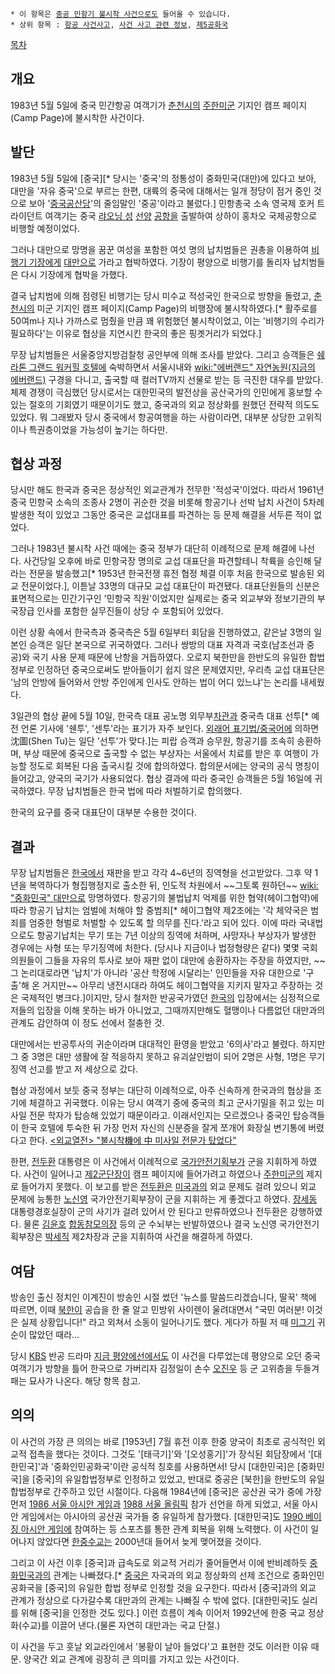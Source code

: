  * 이 항목은 [[중공 민항기 불시착 사건]]으로도 들어올 수 있습니다.
 * 상위 항목 : [[항공 사건사고]], [[사건 사고 관련 정보]], [[제5공화국]]

[[목차]]
== 개요 ==
1983년 5월 5일에 중국 민간항공 여객기가 [[춘천시]]의 [[주한미군]] 기지인 캠프 페이지(Camp Page)에 불시착한 사건이다.

== 발단 ==
1983년 5월 5일에 [중국][* 당시는 '중국'의 정통성이 중화민국(대만)에 있다고 보아, 대만을 '자유 중국'으로 부르는 한편, 대륙의 중국에 대해서는 일개 정당이 점거 중인 것으로 보아 '[[중국공산당]]'의 줄임말인 '중공'이라고 불렀다.] 민항총국 소속 영국제 호커 트라이던트 여객기는 중국 [[랴오닝 성]] [[선양]] [[공항]]을 출발하여 상하이 홍차오 국제공항으로 비행할 예정이었다.

그러나 대만으로 망명을 꿈꾼 여성을 포함한 여섯 명의 납치범들은 권총을 이용하여 [[비행기 기장]]에게 [[중화민국|대만]]으로 가라고 협박하였다. 기장이 평양으로 비행기를 돌리자 납치범들은 다시 기장에게 협박을 가했다.

결국 납치범에 의해 점령된 비행기는 당시 미수교 적성국인 한국으로 방향을 돌렸고, [[춘천시]]의 미군 기지인 캠프 페이지(Camp Page)의 비행장에 불시착하였다.[* 활주로를 50여m나 지나 가까스로 멈췄을 만큼 꽤 위험했던 불시착이었고, 이는 '비행기의 수리가 필요하다'는 이유로 협상을 지연시킨 한국의 좋은 핑곗거리가 되었다.]

무장 납치범들은 서울중앙지방검찰청 공안부에 의해 조사를 받았다. 그리고 승객들은 [[쉐라톤 그랜드 워커힐 호텔]]에 숙박하면서 서울시내와 [[wiki:"에버랜드" 자연농원(지금의 에버랜드)]] 구경을 다니고, 출국할 때 컬러TV까지 선물로 받는 등 극진한 대우를 받았다. 체제 경쟁이 극심했던 당시로서는 대한민국의 발전상을 공산국가의 인민에게 홍보할 수 있는 절호의 기회였기 때문이기도 했고, 중국과의 외교 정상화를 원했던 전략적 의도도 있었다. 뭐 그래봤자 당시 중국에서 항공여행을 하는 사람이라면, 대부분 상당한 고위직이나 특권층이었을 가능성이 높기는 하다만.

== 협상 과정 ==
당시만 해도 한국과 중국은 정상적인 외교관계가 전무한 '적성국'이었다. 따라서 1961년 중국 민항국 소속의 조종사 2명이 귀순한 것을 비롯해 항공기나 선박 납치 사건이 5차례 발생한 적이 있었고 그동안 중국은 교섭대표를 파견하는 등 문제 해결을 서두른 적이 없었다.

그러나 1983년 불시착 사건 때에는 중국 정부가 대단히 이례적으로 문제 해결에 나선다. 사건당일 오후에 바로 민항국장 명의로 교섭 대표단을 파견할테니 착륙을 승인해 달라는 전문을 발송했고[* 1953년 한국전쟁 휴전 협정 체결 이후 처음 한국으로 발송된 외교 전문이었다.], 이튿날 33명의 대규모 교섭 대표단이 파견됐다. 대표단원들의 신분은 표면적으로는 민간기구인 '민항국 직원'이었지만 실제로는 중국 외교부와 정보기관의 부국장급 인사를 포함한 실무진들이 상당 수 포함되어 있었다.

이런 상황 속에서 한국측과 중국측은 5월 6일부터 회담을 진행하였고, 같은날 3명의 일본인 승객은 일단 본국으로 귀국하였다. 그러나 쌍방의 대표 자격과 국호(남조선과 중공)와 국기 사용 문제 때문에 난항을 거듭하였다. 오로지 북한만을 한반도의 유일한 합법 정부로 인정하던 중국으로써도 받아들이기 쉽지 않은 문제였지만, 우리측 교섭 대표단은 '남의 안방에 들어와서 안방 주인에게 인사도 안하는 법이 어디 있느냐'는 논리를 내세웠다.

3일관의 협상 끝에 5월 10일, 한국측 대표 공노명 외무부[[차관]]과 중국측 대표 선투[* 예전 언론 기사에 '쉔투', '센투'라는 표기가 자주 보인다. [[외래어 표기법/중국어]]에 의하면 沈圖(Shen Tu)는 일단 '선투'가 맞다.]는 피랍 승객과 승무원, 항공기를 조속히 송환하며, 부상 때문에 중국으로 출국할 수 없는 부상자는 서울에서 치료를 받은 후 여행이 가능할 정도로 회복된 다음 출국시킬 것에 합의하였다. 합의문서에는 양국의 공식 명칭이 들어갔고, 양국의 국기가 사용되었다. 협상 결과에 따라 중국인 승객들은 5월 16일에 귀국하였다. 무장 납치범들은 한국 법에 따라 처벌하기로 합의했다.

한국의 요구를 중국 대표단이 대부분 수용한 것이다.

== 결과 ==
무장 납치범들은 [[한국]]에서 재판을 받고 각각 4~6년의 징역형을 선고받았다. 그후 약 1년을 복역하다가 형집행정지로 출소한 뒤, 인도적 차원에서 ~~그토록 원하던~~ [[wiki: "중화민국" 대만]]으로 망명하였다. 항공기의 불법납치 억제를 위한 협약(헤이그협약)에 따라 항공기 납치는 엄벌에 처해야 할 중범죄[* 헤이그협약 제2조에는 '각 체약국은 범죄를 엄중한 형벌로 처벌할 수 있도록 할 의무를 진다.'라고 되어 있다. 이에 따라 국내법으로도 항공기납치는 무기 또는 7년 이상의 징역에 처하며, 사망자나 부상자가 발생한 경우에는 사형 또는 무기징역에 처한다. (당시나 지금이나 법정형량은 같다) 몇몇 국회의원들이 그들을 자유의 투사로 보아 재판 없이 대만에 송환하자는 주장을 하였지만, ~~그 논리대로라면 '납치'가 아니라 '공산 학정에 시달리는' 인민들을 자유 대한으로 '구출'해 온 거지만~~ 아무리 냉전시대라 하여도 헤이그협약을 지키지 말자고 주장하는 것은 국제적인 병크다.]이지만, 당시 철저한 반공국가였던 [[한국]]의 입장에서는 심정적으로 저들의 입장을 이해 못하는 바가 아니었고, 그때까지만해도 혈맹이나 다름없던 대만과의 관계도 감안하여 이 정도 선에서 절충한 것.

대만에서는 반공투사의 귀순이라며 대대적인 환영을 받았고 '6의사'라고 불렸다. 하지만 그 중 3명은 대만 생활에 잘 적응하지 못하고 유괴살인범이 되어 2명은 사형, 1명은 무기징역 선고를 받고 저 세상으로 갔다.

협상 과정에서 보듯 중국 정부는 대단히 이례적으로, 아주 신속하게 한국과의 협상을 조기에 체결하고 귀국했다. 이유는 당시 여객기 중에 중국의 최고 군사기밀을 쥐고 있는 미사일 전문 학자가 탑승해 있었기 때문이라고. 이래서인지는 모르겠으나 중국인 탑승객들이 한국 호텔에 투숙한 뒤 가장 먼저 자신의 신분증을 잘게 쪼개어 화장실 변기통에 버렸다고 한다. [http://news.naver.com/main/read.nhn?mode=LSD&mid=sec&sid1=100&oid=001&aid=0005144511 <외교열전> "불시착機에 中 미사일 전문가 탔었다"]

한편, [[전두환]] 대통령은 이 사건에서 이례적으로 [[국가안전기획부]]가 군을 지휘하게 하였다. 사건이 일어나고 [[제2군단]]장이 캠프 페이지에 들어가려고 하였으나 [[주한미군]]의 제지로 들어가지 못했다. 이 보고를 받은 [[전두환]]은 [[미국]]과의 외교 문제도 걸려 있으니 외교 문제에 능통한 [[노신영]] 국가안전기획부장이 군을 지휘하는 게 좋겠다고 하였다. [[장세동]] 대통령경호실장이 군의 사기가 걸려 있어서 안 된다고 만류하였으나 전두환은 강행하였다. 물론 [[김윤호]] [[합동참모의장]] 등의 군 수뇌부는 반발하였으나 결국 노신영 국가안전기획부장은 [[박세직]] 제2차장과 군을 지휘하여 사건을 해결하게 하였다.

== 여담 ==
방송인 출신 정치인 이계진이 방송인 시절 썼던 '뉴스를 말씀드리겠습니다, 딸꾹' 책에 따르면, 이때 [[북한]]이 공습을 한 줄 알고 민방위 사이렌이 울려대면서 "국민 여러분! 이것은 실제 상황입니다!" 라고 외쳐서 소동이 일어나기도 했다. 게다가 하필 저 때 [[미그기]] 귀순이 많았던 때라...

당시 [[KBS]] 반공 드라마 [[지금 평양에선]]에서도 이 사건을 다루었는데 평양으로 오던 중국 여객기가 방향을 틀어 한국으로 가버리자 김정일이 손수 [[오진우]] 등 군 고위층을 두들겨패는 묘사가 나온다. 해당 항목 참고. 

== 의의 ==
이 사건의 가장 큰 의의는 바로 [1953년] 7월 휴전 이후 한중 양국이 최초로 공식적인 외교적 접촉을 했다는 것이다. 그것도 '[태극기]'와 '[오성홍기]'가 장식된 회담장에서 '[대한민국]'과 '중화인민공화국'이란 공식적 칭호를 사용하면서! 당시 [대한민국]은 [중화민국]을 [중국]의 유일합법정부로 인정하고 있었고, 반대로 중공은 [북한]을 한반도의 유일합법정부로 간주하고 있던 시절이다. 다음해 1984년에 [중국]은 공산권 국가 중에 가장 먼저 [[1986 서울 아시안 게임]]과 [[1988 서울 올림픽]] 참가 선언을 하게 되었고, 서울 아시안 게임에서는 아시아의 공산권 국가들 중 유일하게 참가했다. [대한민국]도 [[1990 베이징 아시안 게임]]에 참여하는 등 스포츠를 통한 관계 회복을 위해 노력했다. 이 사건이 일어나지 않았다면 [[한중수교]]는 2000년대 들어서 늦게 맺어졌을 것이다.

그리고 이 사건 이후 [중국]과 급속도로 외교적 거리가 줄어들면서 이에 반비례하듯 [[중화민국]]과의 관계는 나빠졌다.[* [[중국]]은 자국과의 외교 정상화의 선제 조건으로 중화인민공화국을 [중국]의 유일한 합법 정부로 인정할 것을 요구한다. 따라서 [중국]과의 외교 관계가 정상으로 다가갈수록 대만과의 관계는 나빠질 수 밖에 없다. [대한민국]도 실리를 위해 [중국]을 인정한 것도 있다.] 이런 흐름이 계속 이어저 1992년에 한중 국교 정상화(수교)를 이끌어 낸다.(물론 자연히 대만과는 국교 단절.)

이 사건을 두고 훗날 외교라인에서 '봉황이 날아 들었다'고 표현한 것도 이러한 이유 때문. 양국간 외교 관계에 굉장히 큰 의미를 가지고 있는 사건이다.
